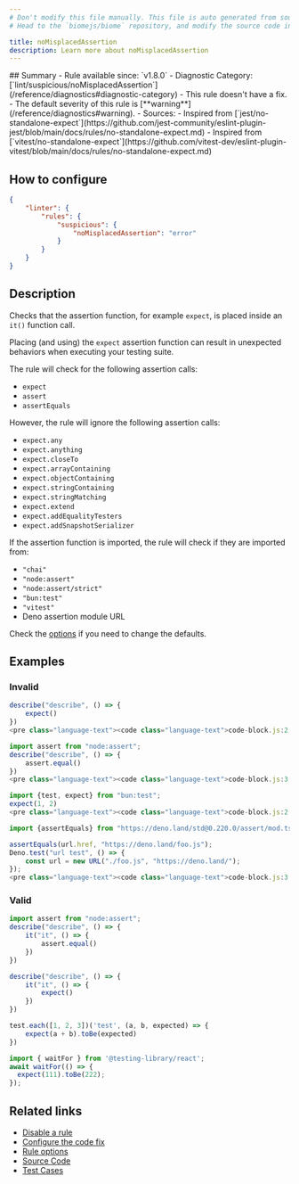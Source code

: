```yaml
---
# Don't modify this file manually. This file is auto generated from source, and you will lose your changes next time the website is built.
# Head to the `biomejs/biome` repository, and modify the source code in there.

title: noMisplacedAssertion
description: Learn more about noMisplacedAssertion
---
```


<Tabs>
<TabItem label="JavaScript (and super languages)" icon="seti:javascript">
## Summary
- Rule available since: `v1.8.0`
- Diagnostic Category: [`lint/suspicious/noMisplacedAssertion`](/reference/diagnostics#diagnostic-category)
- This rule doesn't have a fix.
- The default severity of this rule is [**warning**](/reference/diagnostics#warning).
- Sources: 
  - Inspired from [`jest/no-standalone-expect`](https://github.com/jest-community/eslint-plugin-jest/blob/main/docs/rules/no-standalone-expect.md)
  - Inspired from [`vitest/no-standalone-expect`](https://github.com/vitest-dev/eslint-plugin-vitest/blob/main/docs/rules/no-standalone-expect.md)

## How to configure
```json title="biome.json"
{
	"linter": {
		"rules": {
			"suspicious": {
				"noMisplacedAssertion": "error"
			}
		}
	}
}

```
## Description
Checks that the assertion function, for example `expect`, is placed inside an `it()` function call.

Placing (and using) the `expect` assertion function can result in unexpected behaviors when executing your testing suite.

The rule will check for the following assertion calls:

- `expect`
- `assert`
- `assertEquals`

However, the rule will ignore the following assertion calls:

- `expect.any`
- `expect.anything`
- `expect.closeTo`
- `expect.arrayContaining`
- `expect.objectContaining`
- `expect.stringContaining`
- `expect.stringMatching`
- `expect.extend`
- `expect.addEqualityTesters`
- `expect.addSnapshotSerializer`

If the assertion function is imported, the rule will check if they are imported from:

- `"chai"`
- `"node:assert"`
- `"node:assert/strict"`
- `"bun:test"`
- `"vitest"`
- Deno assertion module URL

Check the [options](#options) if you need to change the defaults.

## Examples

### Invalid

```js
describe("describe", () => {
    expect()
})
<pre class="language-text"><code class="language-text">code-block.js:2:5 <a href="https://biomejs.dev/linter/rules/no-misplaced-assertion">lint/suspicious/noMisplacedAssertion</a> ━━━━━━━━━━━━━━━━━━━━━━━━━━━━━━━━━━━━━━━━━━━━━<br /><br />  <strong><span style="color: Orange;">⚠</span></strong> <span style="color: Orange;">The assertion isn't inside a </span><span style="color: Orange;"><strong>it()</strong></span><span style="color: Orange;">, </span><span style="color: Orange;"><strong>test()</strong></span><span style="color: Orange;"> or </span><span style="color: Orange;"><strong>Deno.test()</strong></span><span style="color: Orange;"> function call.</span><br />  <br />    <strong>1 │ </strong>describe(&quot;describe&quot;, () =&gt; &#123;<br />  <strong><span style="color: Tomato;">&gt;</span></strong> <strong>2 │ </strong>    expect()<br />   <strong>   │ </strong>    <strong><span style="color: Tomato;">^</span></strong><strong><span style="color: Tomato;">^</span></strong><strong><span style="color: Tomato;">^</span></strong><strong><span style="color: Tomato;">^</span></strong><strong><span style="color: Tomato;">^</span></strong><strong><span style="color: Tomato;">^</span></strong><br />    <strong>3 │ </strong>&#125;)<br />    <strong>4 │ </strong><br />  <br />  <strong><span style="color: lightgreen;">ℹ</span></strong> <span style="color: lightgreen;">This will result in unexpected behaviours from your test suite.</span><br />  <br />  <strong><span style="color: lightgreen;">ℹ</span></strong> <span style="color: lightgreen;">Move the assertion inside a </span><span style="color: lightgreen;"><strong>it()</strong></span><span style="color: lightgreen;">, </span><span style="color: lightgreen;"><strong>test()</strong></span><span style="color: lightgreen;"> or </span><span style="color: lightgreen;"><strong>Deno.test()</strong></span><span style="color: lightgreen;"> function call.</span><br />  <br /></code></pre>

```

```js
import assert from "node:assert";
describe("describe", () => {
    assert.equal()
})
<pre class="language-text"><code class="language-text">code-block.js:3:5 <a href="https://biomejs.dev/linter/rules/no-misplaced-assertion">lint/suspicious/noMisplacedAssertion</a> ━━━━━━━━━━━━━━━━━━━━━━━━━━━━━━━━━━━━━━━━━━━━━<br /><br />  <strong><span style="color: Orange;">⚠</span></strong> <span style="color: Orange;">The assertion isn't inside a </span><span style="color: Orange;"><strong>it()</strong></span><span style="color: Orange;">, </span><span style="color: Orange;"><strong>test()</strong></span><span style="color: Orange;"> or </span><span style="color: Orange;"><strong>Deno.test()</strong></span><span style="color: Orange;"> function call.</span><br />  <br />    <strong>1 │ </strong>import assert from &quot;node:assert&quot;;<br />    <strong>2 │ </strong>describe(&quot;describe&quot;, () =&gt; &#123;<br />  <strong><span style="color: Tomato;">&gt;</span></strong> <strong>3 │ </strong>    assert.equal()<br />   <strong>   │ </strong>    <strong><span style="color: Tomato;">^</span></strong><strong><span style="color: Tomato;">^</span></strong><strong><span style="color: Tomato;">^</span></strong><strong><span style="color: Tomato;">^</span></strong><strong><span style="color: Tomato;">^</span></strong><strong><span style="color: Tomato;">^</span></strong><br />    <strong>4 │ </strong>&#125;)<br />    <strong>5 │ </strong><br />  <br />  <strong><span style="color: lightgreen;">ℹ</span></strong> <span style="color: lightgreen;">This will result in unexpected behaviours from your test suite.</span><br />  <br />  <strong><span style="color: lightgreen;">ℹ</span></strong> <span style="color: lightgreen;">Move the assertion inside a </span><span style="color: lightgreen;"><strong>it()</strong></span><span style="color: lightgreen;">, </span><span style="color: lightgreen;"><strong>test()</strong></span><span style="color: lightgreen;"> or </span><span style="color: lightgreen;"><strong>Deno.test()</strong></span><span style="color: lightgreen;"> function call.</span><br />  <br /></code></pre>

```

```js
import {test, expect} from "bun:test";
expect(1, 2)
<pre class="language-text"><code class="language-text">code-block.js:2:1 <a href="https://biomejs.dev/linter/rules/no-misplaced-assertion">lint/suspicious/noMisplacedAssertion</a> ━━━━━━━━━━━━━━━━━━━━━━━━━━━━━━━━━━━━━━━━━━━━━<br /><br />  <strong><span style="color: Orange;">⚠</span></strong> <span style="color: Orange;">The assertion isn't inside a </span><span style="color: Orange;"><strong>it()</strong></span><span style="color: Orange;">, </span><span style="color: Orange;"><strong>test()</strong></span><span style="color: Orange;"> or </span><span style="color: Orange;"><strong>Deno.test()</strong></span><span style="color: Orange;"> function call.</span><br />  <br />    <strong>1 │ </strong>import &#123;test, expect&#125; from &quot;bun:test&quot;;<br />  <strong><span style="color: Tomato;">&gt;</span></strong> <strong>2 │ </strong>expect(1, 2)<br />   <strong>   │ </strong><strong><span style="color: Tomato;">^</span></strong><strong><span style="color: Tomato;">^</span></strong><strong><span style="color: Tomato;">^</span></strong><strong><span style="color: Tomato;">^</span></strong><strong><span style="color: Tomato;">^</span></strong><strong><span style="color: Tomato;">^</span></strong><br />    <strong>3 │ </strong><br />  <br />  <strong><span style="color: lightgreen;">ℹ</span></strong> <span style="color: lightgreen;">This will result in unexpected behaviours from your test suite.</span><br />  <br />  <strong><span style="color: lightgreen;">ℹ</span></strong> <span style="color: lightgreen;">Move the assertion inside a </span><span style="color: lightgreen;"><strong>it()</strong></span><span style="color: lightgreen;">, </span><span style="color: lightgreen;"><strong>test()</strong></span><span style="color: lightgreen;"> or </span><span style="color: lightgreen;"><strong>Deno.test()</strong></span><span style="color: lightgreen;"> function call.</span><br />  <br /></code></pre>

```

```js
import {assertEquals} from "https://deno.land/std@0.220.0/assert/mod.ts";

assertEquals(url.href, "https://deno.land/foo.js");
Deno.test("url test", () => {
    const url = new URL("./foo.js", "https://deno.land/");
});
<pre class="language-text"><code class="language-text">code-block.js:3:1 <a href="https://biomejs.dev/linter/rules/no-misplaced-assertion">lint/suspicious/noMisplacedAssertion</a> ━━━━━━━━━━━━━━━━━━━━━━━━━━━━━━━━━━━━━━━━━━━━━<br /><br />  <strong><span style="color: Orange;">⚠</span></strong> <span style="color: Orange;">The assertion isn't inside a </span><span style="color: Orange;"><strong>it()</strong></span><span style="color: Orange;">, </span><span style="color: Orange;"><strong>test()</strong></span><span style="color: Orange;"> or </span><span style="color: Orange;"><strong>Deno.test()</strong></span><span style="color: Orange;"> function call.</span><br />  <br />    <strong>1 │ </strong>import &#123;assertEquals&#125; from &quot;https://deno.land/std@0.220.0/assert/mod.ts&quot;;<br />    <strong>2 │ </strong><br />  <strong><span style="color: Tomato;">&gt;</span></strong> <strong>3 │ </strong>assertEquals(url.href, &quot;https://deno.land/foo.js&quot;);<br />   <strong>   │ </strong><strong><span style="color: Tomato;">^</span></strong><strong><span style="color: Tomato;">^</span></strong><strong><span style="color: Tomato;">^</span></strong><strong><span style="color: Tomato;">^</span></strong><strong><span style="color: Tomato;">^</span></strong><strong><span style="color: Tomato;">^</span></strong><strong><span style="color: Tomato;">^</span></strong><strong><span style="color: Tomato;">^</span></strong><strong><span style="color: Tomato;">^</span></strong><strong><span style="color: Tomato;">^</span></strong><strong><span style="color: Tomato;">^</span></strong><strong><span style="color: Tomato;">^</span></strong><br />    <strong>4 │ </strong>Deno.test(&quot;url test&quot;, () =&gt; &#123;<br />    <strong>5 │ </strong>    const url = new URL(&quot;./foo.js&quot;, &quot;https://deno.land/&quot;);<br />  <br />  <strong><span style="color: lightgreen;">ℹ</span></strong> <span style="color: lightgreen;">This will result in unexpected behaviours from your test suite.</span><br />  <br />  <strong><span style="color: lightgreen;">ℹ</span></strong> <span style="color: lightgreen;">Move the assertion inside a </span><span style="color: lightgreen;"><strong>it()</strong></span><span style="color: lightgreen;">, </span><span style="color: lightgreen;"><strong>test()</strong></span><span style="color: lightgreen;"> or </span><span style="color: lightgreen;"><strong>Deno.test()</strong></span><span style="color: lightgreen;"> function call.</span><br />  <br /></code></pre>

```

### Valid

```js
import assert from "node:assert";
describe("describe", () => {
    it("it", () => {
        assert.equal()
    })
})
```

```js
describe("describe", () => {
    it("it", () => {
        expect()
    })
})
```

```js
test.each([1, 2, 3])('test', (a, b, expected) => {
    expect(a + b).toBe(expected)
})
```

```js
import { waitFor } from '@testing-library/react';
await waitFor(() => {
  expect(111).toBe(222);
});
```

## Related links

- [Disable a rule](/linter/#disable-a-rule)
- [Configure the code fix](/linter#configure-the-code-fix)
- [Rule options](/linter/#rule-options)
- [Source Code](https://github.com/biomejs/biome/blob/main/crates/biome_js_analyze/src/lint/suspicious/no_misplaced_assertion.rs)
- [Test Cases](https://github.com/biomejs/biome/blob/main/crates/biome_js_analyze/tests/specs/suspicious/noMisplacedAssertion)

</TabItem>
</Tabs>

